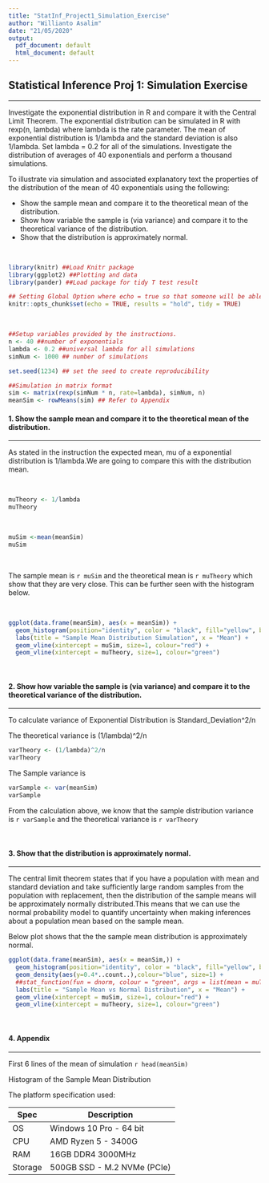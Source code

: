 ```yaml
---
title: "StatInf_Project1_Simulation_Exercise"
author: "Willianto Asalim"
date: "21/05/2020"
output:
  pdf_document: default
  html_document: default
---
```




##  Statistical Inference Proj 1: Simulation Exercise
***

Investigate the exponential distribution in R and compare it with the Central Limit Theorem. The exponential distribution can be simulated in R with rexp(n, lambda) where lambda is the rate parameter. The mean of exponential distribution is 1/lambda and the standard deviation is also 1/lambda. Set lambda = 0.2 for all of the simulations.  Investigate the distribution of averages of 40 exponentials and perform a thousand simulations.

To illustrate via simulation and associated explanatory text the properties of the distribution of the mean of 40 exponentials using the following:
<br />

- Show the sample mean and compare it to the theoretical mean of the distribution.
- Show how variable the sample is (via variance) and compare it to the theoretical variance of the distribution.
- Show that the distribution is approximately normal.

<br />

```r
library(knitr) ##Load Knitr package
library(ggplot2) ##Plotting and data
library(pander) ##Load package for tidy T test result
```

```r
## Setting Global Option where echo = true so that someone will be able to read the code and results.
knitr::opts_chunk$set(echo = TRUE, results = "hold", tidy = TRUE)
```

<br />

```r
##Setup variables provided by the instructions.
n <- 40 ##number of exponentials
lambda <- 0.2 ##universal lambda for all simulations
simNum <- 1000 ## number of simulations

set.seed(1234) ## set the seed to create reproducibility

##Simulation in matrix format
sim <- matrix(rexp(simNum * n, rate=lambda), simNum, n)
meanSim <- rowMeans(sim) ## Refer to Appendix
```


#### 1. Show the sample mean and compare it to the theoretical mean of the distribution.
***
As stated in the instruction the expected mean, mu of a exponential distribution is 1/lambda.We are going to compare this with the distribution mean.

<br />

```r
muTheory <- 1/lambda
muTheory
```

<br />

```r
muSim <-mean(meanSim)
muSim
```

<br />

The sample mean is `r muSim` and the theoretical mean is `r muTheory` which show that they are very close. This can be further seen with the histogram below.

<br />

```r
ggplot(data.frame(meanSim), aes(x = meanSim)) + 
  geom_histogram(position="identity", color = "black", fill="yellow", binwidth=0.4) + 
  labs(title = "Sample Mean Distribution Simulation", x = "Mean") +
  geom_vline(xintercept = muSim, size=1, colour="red") + 
  geom_vline(xintercept = muTheory, size=1, colour="green")
```

<br />

#### 2. Show how variable the sample is (via variance) and compare it to the theoretical variance of the distribution.
***
To calculate variance of Exponential Distribution is Standard_Deviation^2/n

The theoretical variance is (1/lambda)^2/n

```r
varTheory <- (1/lambda)^2/n
varTheory
```

The Sample variance is 
```r
varSample <- var(meanSim)
varSample
```

From the calculation above, we know that the sample distribution variance is `r varSample` and the theoretical variance is `r varTheory` 

<br />

#### 3. Show that the distribution is approximately normal.
***

The central limit theorem states that if you have a population with mean and standard deviation and take sufficiently large random samples from the population with replacement, then the distribution of the sample means will be approximately normally distributed.This means that we can use the normal probability model to quantify uncertainty when making inferences about a population mean based on the sample mean.

Below plot shows that the the sample mean distribution is approximately normal.



```r
ggplot(data.frame(meanSim), aes(x = meanSim,)) + 
  geom_histogram(position="identity", color = "black", fill="yellow", binwidth=0.4) + 
  geom_density(aes(y=0.4*..count..),colour="blue", size=1) +
  ##stat_function(fun = dnorm, colour = "green", args = list(mean = muTheory, sd=sqrt(varTheory))) +
  labs(title = "Sample Mean vs Normal Distribution", x = "Mean") + 
  geom_vline(xintercept = muSim, size=1, colour="red") + 
  geom_vline(xintercept = muTheory, size=1, colour="green")
```

<br />

#### 4. Appendix
***

First 6 lines of the mean of simulation
`r head(meanSim)`

Histogram of the Sample Mean Distribution


The platform specification used:

Spec    | Description
------- | -----------------------
OS      | Windows 10 Pro - 64 bit
CPU     | AMD Ryzen 5 - 3400G
RAM     | 16GB DDR4 3000MHz
Storage | 500GB SSD - M.2 NVMe (PCIe) 

